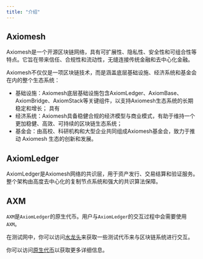 ```yaml
---
title: "介绍"
---
```

## Axiomesh

Axiomesh是一个开源区块链网络，具有可扩展性、隐私性、安全性和可组合性等特点。它旨在带来信任、合规性和流动性，无缝连接传统金融和去中心化金融。

Axiomesh不仅仅是一项区块链技术，而是涵盖底层基础设施、经济系统和基金会在内的整个生态系统：
- 基础设施：Axiomesh底层基础设施包含AxiomLedger、AxiomBase、AxiomBridge、AxiomStack等关键组件，以支持Axiomesh生态系统的长期稳定和增长；
具有
- 经济系统：Axiomesh具备稳健合规的经济模型与商业模式，有助于维持一个更加稳健、高效、可持续的区块链生态系统；
- 基金会：由高校、科研机构和大型企业共同组成Axiomesh基金会，致力于推动 Axiomesh 生态的创新和发展。

## AxiomLedger
AxiomLedger是Axiomesh网络的共识层，用于资产发行、交易结算和验证服务。整个架构由高度去中心化的复制节点系统和强大的共识算法保障。

## AXM

`AXM`是`AxiomLedger`的原生代币。用户与`AxiomLedger`的交互过程中会需要使用`AXM`。

在测试网中，你可以访问[水龙头](https://faucet.aries.axiomesh.io)来获取一些测试代币来与区块链系统进行交互。

你可以访问[原生代币](/zh/documentation/economics/coin)以获取更多详细信息。
